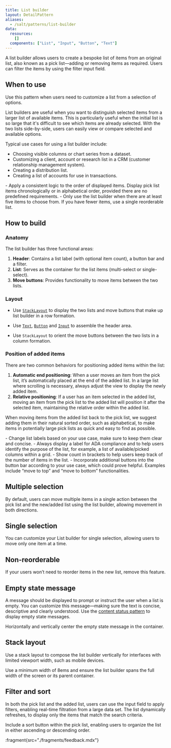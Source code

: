 ```yaml
---
title: List builder
layout: DetailPattern
aliases:
  - /salt/patterns/list-builder
data:
  resources:
    []
  components: ["List", "Input", "Button", "Text"]
---
```


A list builder allows users to create a bespoke list of items from an original list, also known as a pick list—adding or removing items as required. Users can filter the items by using the filter input field.

  <Diagram
    src="/img/patterns/list-builder/image.png"
    alt="An example of a list builder"
    contentPosition="top"
    border
  />

## When to use

Use this pattern when users need to customize a list from a selection of options. 

List builders are useful when you want to distinguish selected items from a larger list of available items. This is particularly useful when the initial list is so large that it's difficult to see which items are already selected. With the two lists side-by-side, users can easily view or compare selected and available options.

Typical use cases for using a list builder include:
- Choosing visible columns or chart series from a dataset.
- Customizing a client, account or research list in a CRM (customer relationship management system).
- Creating a distribution list.
- Creating a list of accounts for use in transactions.

<ExampleContainer type="positive" customPillText="Best practices">
- Apply a consistent logic to the order of displayed items. Display pick list items chronologically or in alphabetical order, provided there are no predefined requirements.
- Only use the list builder when there are at least five items to choose from. If you have fewer items, use a single reorderable list.
</ExampleContainer>

## How to build

### Anatomy

The list builder has three functional areas:

1. **Header**: Contains a list label (with optional item count), a button bar and a filter.
2. **List**: Serves as the container for the list items (multi-select or single-select).
3. **Move buttons**: Provides functionality to move items between the two lists.

  <Diagram
    src="/img/patterns/list-builder/anatomy.png"
    alt="Anatomy of a list builder"
    contentPosition="top"
    border
  />

### Layout

- Use [`StackLayout`](/salt/components/stack-layout) to display the two lists and move buttons that make up list builder in a row formation.
- Use [`Text`](/salt/components/text), [`Button`](/salt/components/button) and [`Input`](/salt/components/input) to assemble the header area.
- Use `StackLayout` to orient the move buttons between the two lists in a column formation.

  <Diagram
    src="/img/patterns/list-builder/layout.png"
    alt="Layout for a list builder."
    contentPosition="top"
    border
  />

### Position of added items

There are two common behaviors for positioning added items within the list:

1. **Automatic end positioning**: When a user moves an item from the pick list, it’s automatically placed at the end of the added list. In a large list where scrolling is necessary, always adjust the view to display the newly added item.
2. **Relative positioning**: If a user has an item selected in the added list, moving an item from the pick list to the added list will position it after the selected item, maintaining the relative order within the added list.

When moving items from the added list back to the pick list, we suggest adding them in their natural sorted order, such as alphabetical, to make items in potentially large pick lists as quick and easy to find as possible.

<ExampleContainer type="positive" customPillText="Best practices">
- Change list labels based on your use case, make sure to keep them clear and concise.
- Always display a label for ADA compliance and to help users identify the purpose of the list, for example, a list of available/picked columns within a grid.
- Show count in brackets to help users keep track of the number of items in the list.
- Incorporate additional buttons into the button bar according to your use case, which could prove helpful. Examples include “move to top” and “move to bottom” functionalities.
</ExampleContainer>

## Multiple selection

By default, users can move multiple items in a single action between the pick list and the new/added list using the list builder, allowing movement in both directions.

  <Diagram
    src="/img/patterns/list-builder/multi-select.png"
    alt="Multiple selections with a list builder."
    contentPosition="top"
    border
  />

## Single selection

You can customize your List builder for single selection, allowing users to move only one item at a time.

  <Diagram
    src="/img/patterns/list-builder/single-select.png"
    alt="Single selection with a list builder."
    contentPosition="top"
    border
  />

## Non-reorderable

If your users won’t need to reorder items in the new list, remove this feature.

  <Diagram
    src="/img/patterns/list-builder/non-reorderable.png"
    alt="Single selection with a list builder."
    contentPosition="top"
    border
  />

## Empty state message

A message should be displayed to prompt or instruct the user when a list is empty. You can customize this message—making sure the text is concise, descriptive and clearly understood. Use the [content status pattern](/salt/patterns/content-status) to display empty state messages.

  <Diagram
    src="/img/patterns/list-builder/empty-state.png"
    alt="An empty state message."
    contentPosition="top"
    border
  />

<ExampleContainer type="positive" customPillText="Best practices">
Horizontally and vertically center the empty state message in the container.
</ExampleContainer>

## Stack layout

Use a stack layout to compose the list builder vertically for interfaces with limited viewport width, such as mobile devices. 

  <Diagram
    src="/img/patterns/list-builder/stack-layout.png"
    alt="A vertically-aligned list builder."
    contentPosition="top"
    border
  />

<ExampleContainer type="positive" customPillText="Best practices">
Use a minimum width of 8ems and ensure the list builder spans the full width of the screen or its parent container.
</ExampleContainer>

## Filter and sort

In both the pick list and the added list, users can use the input field to apply filters, enabling real-time filtration from a large data set. The list dynamically refreshes, to display only the items that match the search criteria.

  <Diagram
    src="/img/patterns/list-builder/filter-and-sort.png"
    alt="Filter and sort behaviors for a list builder."
    contentPosition="top"
    border
  />

<ExampleContainer type="positive" customPillText="Best practices">
Include a sort button within the pick list, enabling users to organize the list in either ascending or descending order.
</ExampleContainer>

:fragment{src="./fragments/feedback.mdx"}
